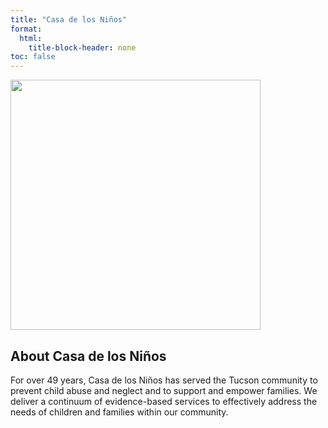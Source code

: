 ```yaml
---
title: "Casa de los Niños"
format: 
  html:
    title-block-header: none
toc: false
---
```


<link rel="stylesheet" href="https://cdnjs.cloudflare.com/ajax/libs/font-awesome/6.0.0-beta3/css/all.min.css">

<style>
  /* Style the header text (optional) */
  header h1, header p {
    /* Set the text color to white or any color that contrasts with the background */
    color: white;
  }
</style>

[![](/images/casaDeLosNinosLogo.png){fig-align="center" width="400"}](https://casadelosninos.org/how-to-help/donate/?fbclid=IwAR2yEyACPwdzP5jSz8NoZyVc8zsmRwXxxFDyEUplBmwSZoiCy3vB7NCr8w8)


<div style="text-align: center;">
  <a href="https://casadelosninos.org/">
    <i class="fa-solid fa-globe"></i>
  </a>
  <a href="https://www.facebook.com/casadelosninos">
    <i class="fab fa-facebook"></i>
  </a>
  <a href="https://www.instagram.com/casadelosninostucson/">
    <i class="fa-brands fa-instagram"></i>
  </a>
  <a href="https://twitter.com/CDLNTucson">
    <i class="fa-brands fa-twitter"></i>
  </a>
  <a href="https://www.youtube.com/channel/UCOKlDIAJtKHwAfH0Dh6TV1g">
    <i class="fa-brands fa-youtube"></i>
  </a>
</div>

## About Casa de los Niños

<p class="centered-paragraph">For over 49 years, Casa de los Niños has served the Tucson community to prevent child abuse and neglect and to support and empower families. We deliver a continuum of evidence-based services to effectively address the needs of children and families within our community.</p>
